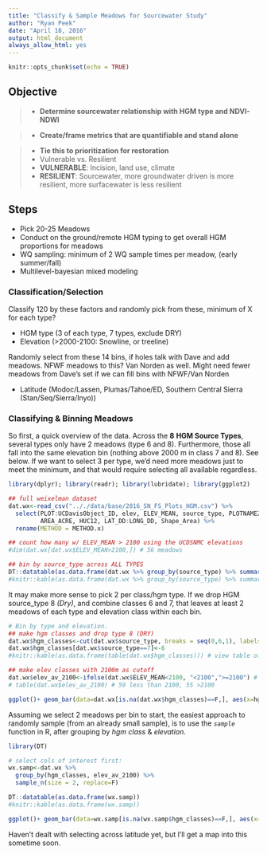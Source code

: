 ```yaml
---
title: "Classify & Sample Meadows for Sourcewater Study"
author: "Ryan Peek"
date: "April 18, 2016"
output: html_document
always_allow_html: yes
---
```


```r
knitr::opts_chunk$set(echo = TRUE)
```

## Objective

> - **Determine sourcewater relationship with HGM type and NDVI-NDWI**

> - **Create/frame metrics that are quantifiable and stand alone**

> - **Tie this to prioritization for restoration**
 - Vulnerable vs. Resilient
   - **VULNERABLE**: Incision, land use, climate
   - **RESILIENT**: Sourcewater, more groundwater driven is more resilient, more surfacewater is less resilient

## Steps
 - Pick 20-25 Meadows
 - Conduct on the ground/remote HGM typing to get overall HGM proportions for meadows
 - WQ sampling: minimum of 2 WQ sample times per meadow, (early summer/fall)
 - Multilevel-bayesian mixed modeling 

### Classification/Selection

Classify 120 by these factors and randomly pick from these, minimum of X for each type?

- HGM type (3 of each type, 7 types, exclude DRY)
- Elevation (>2000-2100: Snowline, or treeline)

Randomly select from these 14 bins, if holes talk with Dave and add meadows. NFWF meadows to this? Van Norden as well. Might need fewer meadows from Dave's set if we can fill bins with NFWF/Van Norden

- Latitude (Modoc/Lassen, Plumas/Tahoe/ED, Southern Central Sierra (Stan/Seq/Sierra/Inyo))


### Classifying & Binning Meadows

So first, a quick overview of the data. Across the **8** **HGM Source Types**, several types only have 2 meadows (type 6 and 8). Furthermore, those all fall into the same elevation bin (nothing above 2000 m in class 7 and 8). See below. If we want to select 3 per type, we'd need more meadows just to meet the minimum, and that would require selecting all available regardless. 

```r

library(dplyr); library(readr); library(lubridate); library(ggplot2)

## full weixelman dataset
dat.wx<-read_csv(".././data/base/2016_SN_FS_Plots_HGM.csv") %>% 
  select(PLOT:UCDavisObject_ID, elev, ELEV_MEAN, source_type, PLOTNAME2,
         AREA_ACRE, HUC12, LAT_DD:LONG_DD, Shape_Area) %>% 
  rename(METHOD = METHOD.x)

## count how many w/ ELEV_MEAN > 2100 using the UCDSNMC elevations
#dim(dat.wx[dat.wx$ELEV_MEAN>2100,]) # 56 meadows

## bin by source_type across ALL TYPES
DT::datatable(as.data.frame(dat.wx %>% group_by(source_type) %>% summarize(n(),mean(ELEV_MEAN), max(ELEV_MEAN))))
#knitr::kable(as.data.frame(dat.wx %>% group_by(source_type) %>% summarize(n(),mean(ELEV_MEAN), max(ELEV_MEAN)))) # for word

```

It may make more sense to pick 2 per class/hgm type. If we drop HGM source_type 8 *(Dry)*, and combine classes 6 and 7, that leaves at least 2 meadows of each type and elevation class within each bin.

```r

# Bin by type and elevation.
## make hgm classes and drop type 8 (DRY)
dat.wx$hgm_classes<-cut(dat.wx$source_type, breaks = seq(0,6,1), labels = seq(1,6))
dat.wx$hgm_classes[dat.wx$source_type==7]<-6
#knitr::kable(as.data.frame(table(dat.wx$hgm_classes))) # view table of classes

## make elev classes with 2100m as cutoff
dat.wx$elev_av_2100<-ifelse(dat.wx$ELEV_MEAN<2100, "<2100",">=2100") # this is UCDSNMC elev
# table(dat.wx$elev_av_2100) # 59 less than 2100, 55 >2100

ggplot()+ geom_bar(data=dat.wx[is.na(dat.wx$hgm_classes)==F,], aes(x=hgm_classes, fill=elev_av_2100))

```

Assuming we select 2 meadows per bin to start, the easiest approach to randomly sample (from an already small sample), is to use the *`sample`* function in R, after grouping by *hgm class* & *elevation*.

```r

library(DT)

# select cols of interest first: 
wx.samp<-dat.wx %>%  
  group_by(hgm_classes, elev_av_2100) %>% 
  sample_n(size = 2, replace=F)

DT::datatable(as.data.frame(wx.samp))
#knitr::kable(as.data.frame(wx.samp))

ggplot()+ geom_bar(data=wx.samp[is.na(wx.samp$hgm_classes)==F,], aes(x=hgm_classes, fill=elev_av_2100))+ggtitle("Balanced Stratified Random Meadow Selection \n (2 per bin, no replacement)")


```

Haven't dealt with selecting across latitude yet, but I'll get a map into this sometime soon.

